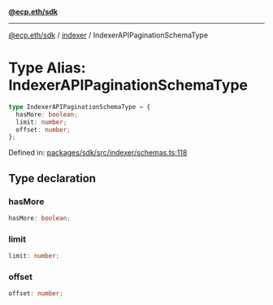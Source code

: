 [**@ecp.eth/sdk**](../../index.mdx)

***

[@ecp.eth/sdk](/sdk-reference/index.mdx) / [indexer](/sdk-reference/indexer/index.mdx) / IndexerAPIPaginationSchemaType

# Type Alias: IndexerAPIPaginationSchemaType

```ts
type IndexerAPIPaginationSchemaType = {
  hasMore: boolean;
  limit: number;
  offset: number;
};
```

Defined in: [packages/sdk/src/indexer/schemas.ts:118](https://github.com/ecp-eth/comments-monorepo/blob/main/packages/sdk/src/indexer/schemas.ts#L118)

## Type declaration

### hasMore

```ts
hasMore: boolean;
```

### limit

```ts
limit: number;
```

### offset

```ts
offset: number;
```
